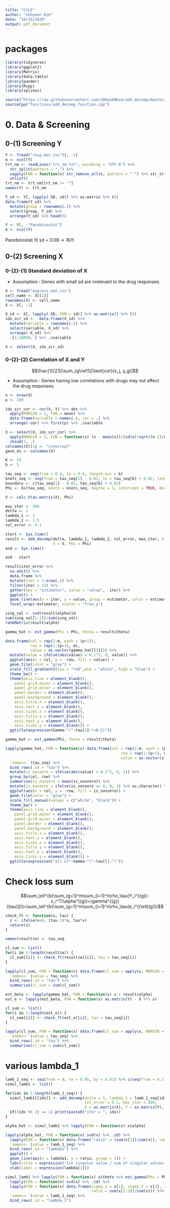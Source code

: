 ```yaml
---
title: "CCLE"
author: "Sohyeon Kim"
date: "10/18/2020"
output: pdf_document
---
```


# packages
```r
library(tidyverse)
library(ggplot2)
library(Matrix)
library(data.table)
library(pander)
library(Rcpp)
library(splines)

source("https://raw.githubusercontent.com/S0Hye0NKim/add_decomp/master/functions/add_decomp_function.R")
sourceCpp("functions/add_decomp_function.cpp")
```




# 0. Data & Screening


## 0-(1) Screening Y

```r
Y <- fread("resp_mat.csv")[, -1]
m <- ncol(Y)
trt_nm <- readLines("trt_nm.txt", encoding = "UTF-8") %>%
  str_split(pattern = ",") %>%
  sapply(FUN = function(x) str_remove_all(x, pattern = "'") %>% str_trim) %>%
  unlist()
trt_nm <- trt_nm[trt_nm != ""]
names(Y) <- trt_nm

Y_sd <- Y[, lapply(.SD, sd)] %>% as.matrix %>% t()
data.frame(Y_sd) %>%
  mutate(group = rownames(.)) %>%
  select(group, Y_sd) %>%
  arrange(Y_sd) %>% head(5)

Y <- Y[, -"Panobinostat"] 
m <- ncol(Y)
```

Panobinostat 의 sd = 0.08 -> 제거

## 0-(2) Screening X

### 0-(2)-(1) Standard deviation of X

 * Assumption : Genes with small sd are irrelevant to the drug responses. 

```r
X <- fread("express_mat.csv")
cell_name <- X[[1]]
rownames(X) <- cell_name
X <- X[, -1]

X_sd <- X[, lapply(.SD, FUN = sd)] %>% as.matrix() %>% t()
idx_scr_sd <-  data.frame(X_sd) %>%
  mutate(variable = rownames(.)) %>%
  select(variable, X_sd) %>%
  arrange(-X_sd) %>% 
  .[1:10000, ] %>% .$variable

X <- select(X, idx_scr_sd)
```


### 0-(2)-(2) Correlation of X and Y

$$\frac{1}{23}\sum_{g\ne11}|\text{cor}(x_j, y_g)|$$

 * Assumption : Genes having low correlations with drugs may not affect the drug responses. 

```r
n <- nrow(X)
p <- 100

idx_scr_cor <- cor(X, Y) %>% abs %>%
  apply(MARGIN = 1, FUN = mean) %>%
  data.frame(variable = names(.), cor = .) %>%
  arrange(-cor) %>% first(p) %>% .$variable

X <- select(X, idx_scr_cor) %>% 
  apply(MARGIN = 2, FUN = function(x) (x - mean(x))/(sd(x)*sqrt((n-1)/n))) %>%
  cbind(1, .)
colnames(X)[1] <- "intercept"
gene_ex <- colnames(X)
```



```r
K <- 10
b <- 5

tau_seq <- seq(from = 0.4, to = 0.6, length.out = b)
knots_seq <- seq(from = tau_seq[1] - 0.02, to = tau_seq[b] + 0.02, length.out = K - 2) %>% .[-c(1, (K - 2))]
boundary <- c(tau_seq[1] - 0.02, tau_seq[b] + 0.02)
Phi <- bs(tau_seq, knots = knots_seq, degree = 3, intercept = TRUE, Boundary.knots = boundary)

V <- calc_V(as.matrix(X), Phi)
```


```r
max_iter <- 300
delta <- 1
lambda_1 <- 1
lambda_2 <- 1.5
tol_error <- 0.1

start <- Sys.time()
result <- add_decomp(delta, lambda_1, lambda_2, tol_error, max_iter, X = as.matrix(X), Y = as.matrix(Y), 
                     V = V, Phi = Phi)
end <- Sys.time()

end - start
```



```r
result$iter_error %>% 
  na.omit() %>%
  data.frame %>%
  mutate(iter = 1:nrow(.)) %>%
  filter(iter > 15) %>% 
  gather(key = "estimator", value = "value", -iter) %>%
  ggplot() +
  geom_line(aes(x = iter, y = value, group = estimator, color = estimator)) +
  facet_wrap(~estimator, scales = "free_y")
```

```r
sing_val <- svd(result$alpha)$d
sum(sing_val[1:1])/sum(sing_val)
rankMatrix(result$alpha)
```

```r
gamma_hat <- est_gamma(Phi = Phi, theta = result$theta)
```







```r
data.frame(col = rep(1:m, each = (p+1)), 
           row = rep(1:(p+1), m),
           value = as.vector(gamma_hat[[3]])) %>%
  mutate(value = ifelse(abs(value) < 0.1^5, 0, value)) %>%
  ggplot(aes(x = col, y = -row, fill = value)) +
  geom_tile(color = "grey") +
  scale_fill_gradient2(low = "red",mid = "white", high = "blue") +
  theme_bw() +
  theme(axis.line = element_blank(),
    panel.grid.major = element_blank(),
    panel.grid.minor = element_blank(),
    panel.border = element_blank(),
    panel.background = element_blank(), 
    axis.title.x = element_blank(), 
    axis.text.x = element_blank(), 
    axis.ticks.x = element_blank(), 
    axis.title.y = element_blank(), 
    axis.text.y = element_blank(), 
    axis.ticks.y = element_blank()) +
  ggtitle(expression(Gamma~"("~tau[3]~"=0.5)"))
```

```r
gamma_hat <- est_gamma(Phi, theta = result$theta)

lapply(gamma_hat, FUN = function(x) data.frame(col = rep(1:m, each = (p+1)),
                                                   row = rep(1:(p+1), m),
                                                   value = as.vector(x))) %>%
  `names<-`(tau_seq) %>%
  bind_rows(.id = "tau") %>%
  mutate(is_nonzero = ifelse(abs(value) < 0.1^5, 0, 1)) %>%
  group_by(col, row) %>%
  summarise(is_nonzero = mean(is_nonzero)) %>%
  mutate(is_nonzero = ifelse(is_nonzero == 0, 0, 1) %>% as.character) %>%
  ggplot(aes(x = col, y = -row, fill = is_nonzero)) +
  geom_tile(color = "grey") +
  scale_fill_manual(values = c("white", "black")) + 
  theme_bw() +
  theme(axis.line = element_blank(),
    panel.grid.major = element_blank(),
    panel.grid.minor = element_blank(),
    panel.border = element_blank(),
    panel.background = element_blank(), 
    axis.title.x = element_blank(), 
    axis.text.x = element_blank(), 
    axis.ticks.x = element_blank(), 
    axis.title.y = element_blank(), 
    axis.text.y = element_blank(), 
    axis.ticks.y = element_blank()) +
  ggtitle(expression("all of"~Gamma~"("~tau[l]~")"))
```

# Check loss sum

$$\sum_\ell^{b}\sum_{g=1}^m\sum_{i=1}^n\rho_\tau(Y_i^{(g)}-x_i^T[\alpha^{(g)}+\gamma^{(g)}(\tau)])\\=\sum_\ell^{b}\sum_{g=1}^m\sum_{i=1}^n\rho_\tau(e_i^{(\ell)(g)})$$


```r
check_ft <- function(x, tau) {
  z <- ifelse(x<0, (tau-1)*x, tau*x)
  return(z)
}
```


```r
names(result$e) <- tau_seq

cl_sum <- list()
for(i in 1:length(result$e)) {
  cl_sum[[i]] <- check_ft(result$e[[i]], tau = tau_seq[i])
}

lapply(cl_sum, FUN = function(x) data.frame(cl_sum = apply(x, MARGIN = 2, FUN = sum) %>% sum)) %>%
  `names<-`(value = tau_seq) %>%
  bind_rows(.id = "tau") %>%
  summarise(cl_sum = sum(cl_sum))
```

```r
est_beta <- lapply(gamma_hat, FUN = function(x) x + result$alpha)
est_e <- lapply(est_beta, FUN = function(x) as.matrix(Y) - X %*% x)

cl_sum <- list()
for(i in 1:length(est_e)) {
  cl_sum[[i]] <- check_ft(est_e[[i]], tau = tau_seq[i])
}

lapply(cl_sum, FUN = function(x) data.frame(cl_sum = apply(x, MARGIN = 2, FUN = sum) %>% sum)) %>%
  `names<-`(value = tau_seq) %>%
  bind_rows(.id = "tau") %>%
  summarise(cl_sum = sum(cl_sum))
```



# various lambda_1

```r
lamb_1_seq <- seq(from = 0, to = 0.05, by = 0.01) %>% c(seq(from = 0.1, to = 1, by = 0.1), 2, 4, 6)
simul_lamb1 <- list()

for(idx in 1:length(lamb_1_seq)) {
  simul_lamb1[[idx]] <- add_decomp(delta = 1, lambda_1 = lamb_1_seq[idx], lambda_2 = 1.5,
                                   tol_error = 0.1, max_iter = 300, 
                                   X = as.matrix(X), Y = as.matrix(Y), V = V, Phi = Phi)
  if((idx %% 2) == 1) print(paste0("iter = ", idx))
}
```

```r
alpha_hat <- simul_lamb1 %>% lapply(FUN = function(x) x$alpha)

lapply(alpha_hat, FUN = function(x) svd(x) %>% .$d) %>%
  lapply(FUN = function(x) data.frame("ratio" = (sum(x[1])/sum(x)), rank = sum(abs(x) > 0.1^5))) %>%
  `names<-`(value = lamb_1_seq) %>%
  bind_rows(.id = "lambda1") %>%
  ggplot() +
  geom_line(aes(x = lambda1, y = ratio, group = 1)) +
  labs(title = expression("1st singular value / sum of singular values "~lambda[2]~"=1.5 "~delta~"=1, max iter = 300")) +
  xlab(label = expression(lambda[1]))
```


```r
simul_lamb1 %>% lapply(FUN = function(x) x$theta %>% est_gamma(Phi = Phi, theta = .) %>% .[[3]]) %>%
  lapply(FUN = function(x) svd(x) %>% .$d) %>%
  lapply(FUN = function(x) data.frame(sigma_1 = x[1], sigma_2 = x[2], sigma_3 = x[3], 
                                      ratio = sum(x[1:3])/sum(x))) %>%
  `names<-`(value = lamb_1_seq) %>%
  bind_rows(.id = "lambda_1")
```






